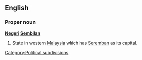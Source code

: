 ==English==

===Proper noun===
'''[[Negeri]] [[Sembilan]]'''

# State in western [[Malaysia]] which has [[Seremban]] as its capital.

[[Category:Political subdivisions]]